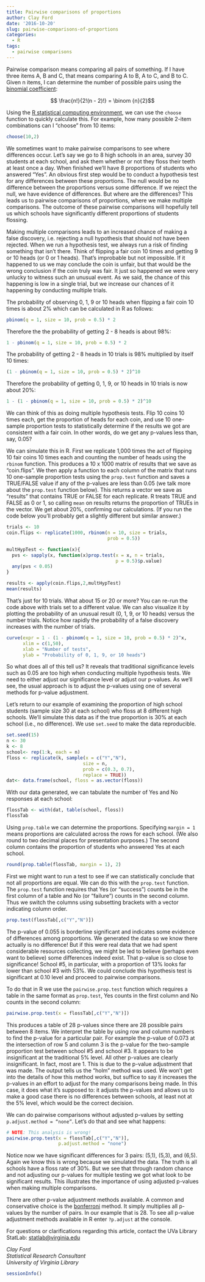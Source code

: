 ```yaml
---
title: Pairwise comparisons of proportions
author: Clay Ford
date: '2016-10-20'
slug: pairwise-comparisons-of-proportions
categories:
  - R
tags:
  - pairwise comparisons
---
```


Pairwise comparison means comparing all pairs of something. If I have three items A, B and C, that means comparing A to B, A to C, and B to C. Given n items, I can determine the number of possible pairs using the <a href="https://en.wikipedia.org/wiki/Binomial_coefficient" target="_blank">binomial coefficient</a>:

$$ \frac{n!}{2!(n - 2)!} = \binom {n}{2}$$

Using the <a href="https://www.r-project.org/" target="_blank">R statistical computing environment</a>, we can use the <code>choose</code> function to quickly calculate this. For example, how many possible 2-item combinations can I "choose" from 10 items:

```r
choose(10,2)

```

We sometimes want to make pairwise comparisons to see where differences occur. Let's say we go to 8 high schools in an area, survey 30 students at each school, and ask them whether or not they floss their teeth at least once a day. When finished we'll have 8 proportions of students who answered "Yes". An obvious first step would be to conduct a hypothesis test for any differences between these proportions. The null would be no difference between the proportions versus some difference. If we reject the null, we have evidence of differences. But where are the differences? This leads us to pairwise comparisons of proportions, where we make multiple comparisons. The outcome of these pairwise comparisons will hopefully tell us which schools have significantly different proportions of students flossing. 

Making multiple comparisons leads to an increased chance of making a false discovery, i.e. rejecting a null hypothesis that should not have been rejected. When we run a hypothesis test, we always run a risk of finding something that isn't there. Think of flipping a fair coin 10 times and getting 9 or 10 heads (or 0 or 1 heads). That's improbable but not impossible. If it happened to us we may conclude the coin is unfair, but that would be the wrong conclusion if the coin truly was fair. It just so happened we were very unlucky to witness such an unusual event. As we said, the chance of this happening is low in a single trial, but we increase our chances of it happening by conducting multiple trials. 

The probability of observing 0, 1, 9 or 10 heads when flipping a fair coin 10 times is about 2% which can be calculated in R as follows:

```r
pbinom(q = 1, size = 10, prob = 0.5) * 2

```


Therefore the the probability of getting 2 - 8 heads is about 98%:

```r
1 - pbinom(q = 1, size = 10, prob = 0.5) * 2

```



The probability of getting 2 - 8 heads in 10 trials is 98% multiplied by itself 10 times:

```r
(1 - pbinom(q = 1, size = 10, prob = 0.5) * 2)^10

```


Therefore the probability of getting 0, 1, 9, or 10 heads in 10 trials is now about 20%:

```r
1 - (1 - pbinom(q = 1, size = 10, prob = 0.5) * 2)^10

```

We can think of this as doing multiple hypothesis tests. Flip 10 coins 10 times each, get the proportion of heads for each coin, and use 10 one-sample proportion tests to statistically determine if the results we got are consistent with a fair coin. In other words, do we get any p-values less than, say, 0.05?

We can simulate this in R. First we replicate 1,000 times the act of flipping 10 fair coins 10 times each and counting the number of heads using the <code>rbinom</code> function. This produces a 10 x 1000 matrix of results that we save as "coin.flips". We then apply a function to each column of the matrix that runs 10 one-sample proportion tests using the <code>prop.test</code> function and saves a TRUE/FALSE value if any of the p-values are less than 0.05 (we talk more about the <code>prop.test</code> function below). This returns a vector we save as "results" that contains TRUE or FALSE for each replicate. R treats TRUE and FALSE as 0 or 1, so calling <code>mean</code> on results returns the proportion of TRUEs in the vector. We get about 20%, confirming our calculations. (If you run the code below you'll probably get a slightly different but similar answer.)

```r
trials <- 10
coin.flips <- replicate(1000, rbinom(n = 10, size = trials, 
                                     prob = 0.5))

multHypTest <- function(x){
  pvs <- sapply(x, function(x)prop.test(x = x, n = trials, 
                                        p = 0.5)$p.value)
  any(pvs < 0.05)
}

results <- apply(coin.flips,2,multHypTest)
mean(results)

```


That's just for 10 trials. What about 15 or 20 or more? You can re-run the code above with trials set to a different value. We can also visualize it by plotting the probability of an unusual result (0, 1, 9, or 10 heads) versus the number trials. Notice how rapidly the probability of a false discovery increases with the number of trials. 

```r
curve(expr = 1 - (1 - pbinom(q = 1, size = 10, prob = 0.5) * 2)^x, 
      xlim = c(1,50),
      xlab = "Number of tests",
      ylab = "Probability of 0, 1, 9, or 10 heads")

```

So what does all of this tell us? It reveals that traditional significance levels such as 0.05 are too high when conducting multiple hypothesis tests. We need to either adjust our significance level or adjust our p-values. As we'll see, the usual approach is to adjust the p-values using one of several methods for p-value adjustment. 

Let's return to our example of examining the proportion of high school students (sample size 30 at each school) who floss at 8 different high schools. We'll simulate this data as if the true proportion is 30% at each school (i.e., no difference). We use <code>set.seed</code> to make the data reproducible. 

```r
set.seed(15)
n <- 30
k <- 8
school<- rep(1:k, each = n)
floss <- replicate(k, sample(x = c("Y","N"),
                            size = n, 
                            prob = c(0.3, 0.7), 
                            replace = TRUE))
dat<- data.frame(school, floss = as.vector(floss))

```


With our data generated, we can tabulate the number of Yes and No responses at each school:

```r
flossTab <- with(dat, table(school, floss))
flossTab


```


Using <code>prop.table</code> we can determine the proportions. Specifying <code>margin = 1</code> means proportions are calculated across the rows for each school. (We also round to two decimal places for presentation purposes.) The second column contains the proportion of students who answered Yes at each school.

```r

round(prop.table(flossTab, margin = 1), 2)
```


First we might want to run a test to see if we can statistically conclude that not all proportions are equal. We can do this with the <code>prop.test</code> function. The <code>prop.test</code> function requires that Yes (or "success") counts be in the first column of a table and No (or "failure") counts in the second column. Thus we switch the columns using subsetting brackets with a vector indicating column order. 

```r
prop.test(flossTab[,c("Y","N")])
```

The p-value of 0.055 is borderline significant and indicates some evidence of differences among proportions. We generated the data so we know there actually is no difference! But if this were real data that we had spent considerable resources collecting, we might be led to believe (perhaps even want to believe) some differences indeed exist. That p-value is so close to significance! School #5, in particular, with a proportion of 13% looks far lower than school #3 with 53%. We could conclude this hypothesis test is significant at 0.10 level and proceed to pairwise comparisons. 

To do that in R we use the <code>pairwise.prop.test</code> function which requires a table in the same format as <code>prop.test</code>, Yes counts in the first column and No counts in the second column:

```r
pairwise.prop.test(x = flossTab[,c("Y","N")])

```


This produces a table of 28 p-values since there are 28 possible pairs between 8 items. We interpret the table by using row and column numbers to find the p-value for a particular pair. For example the p-value of 0.073 at the intersection of row 5 and column 3 is the p-value for the two-sample proportion test between school #5 and school #3. It appears to be insignificant at the traditional 5% level. All other p-values are clearly insignificant. In fact, most are 1. This is due to the p-value adjustment that was made. The output tells us the "holm" method was used. We won't get into the details of how this method works, but suffice to say it increases the p-values in an effort to adjust for the many comparisons being made. In this case, it does what it's supposed to: it adjusts the p-values and allows us to make a good case there is no differences between schools, at least not at the 5% level, which would be the correct decision. 

We can do pairwise comparisons without adjusted p-values by setting <code>p.adjust.method = "none"</code>. Let's do that and see what happens:

```r
# NOTE: This analysis is wrong!
pairwise.prop.test(x = flossTab[,c("Y","N")], 
                   p.adjust.method = "none")
```

Notice now we have significant differences for 3 pairs: (5,1), (5,3), and (6,5). Again we know this is wrong because we simulated the data. The truth is all schools have a floss rate of 30%. But we see that through random chance and not adjusting our p-values for multiple testing we got what look to be significant results. This illustrates the importance of using adjusted p-values when making multiple comparisons. 

There are other p-value adjustment methods available. A common and conservative choice is the <a href="https://en.wikipedia.org/wiki/Bonferroni_correction" target="_blank">bonferroni</a> method. It simply multiplies all p-values by the number of pairs. In our example that is 28. To see all p-value adjustment methods available in R enter <code>?p.adjust</code> at the console. 

For questions or clarifications regarding this article, contact the UVa Library StatLab: [statlab@virginia.edu](mailto:statlab@virginia.edu) 

_Clay Ford_   
_Statistical Research Consultant_  
_University of Virginia Library_  

```r
sessionInfo()
```